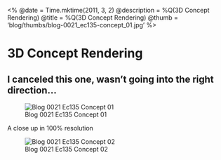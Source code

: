 <%
  @date = Time.mktime(2011, 3, 2)
  @description = %Q(3D Concept Rendering)
  @title = %Q(3D Concept Rendering)
  @thumb = 'blog/thumbs/blog-0021_ec135-concept_01.jpg'
%>

3D Concept Rendering
====================

I canceled this one, wasn't going into the right direction...
-------------------------------------------------------------

![Blog 0021 Ec135 Concept 01](/images/blog/blog-0021_ec135-concept_01.jpg)

A close up in 100% resolution

![Blog 0021 Ec135 Concept 02](/images/blog/blog-0021_ec135-concept_02.jpg)
